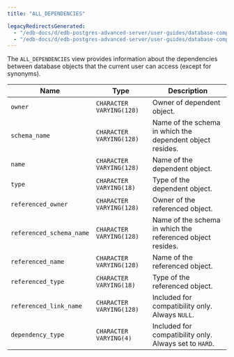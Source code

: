 ```yaml
---
title: "ALL_DEPENDENCIES"

legacyRedirectsGenerated:
  - "/edb-docs/d/edb-postgres-advanced-server/user-guides/database-compatibility-for-oracle-developers-catalog-views-guide/13/all_dependencies.html"
  - "/edb-docs/d/edb-postgres-advanced-server/user-guides/database-compatibility-for-oracle-developers-catalog-views-guide/latest/all_dependencies.html"
---
```


<div id="all_dependencies" class="registered_link"></div>

The `ALL_DEPENDENCIES` view provides information about the dependencies between database objects that the current user can access (except for synonyms).

| Name                     | Type                     | Description                                                |
| ------------------------ | ------------------------ | ---------------------------------------------------------- |
| `owner`                  | `CHARACTER VARYING(128)` | Owner of dependent object.                                 |
| `schema_name`            | `CHARACTER VARYING(128)` | Name of the schema in which the dependent object resides.  |
| `name`                   | `CHARACTER VARYING(128)` | Name of the dependent object.                              |
| `type`                   | `CHARACTER VARYING(18)`  | Type of the dependent object.                              |
| `referenced_owner`       | `CHARACTER VARYING(128)` | Owner of the referenced object.                            |
| `referenced_schema_name` | `CHARACTER VARYING(128)` | Name of the schema in which the referenced object resides. |
| `referenced_name`        | `CHARACTER VARYING(128)` | Name of the referenced object.                             |
| `referenced_type`        | `CHARACTER VARYING(18)`  | Type of the referenced object.                             |
| `referenced_link_name`   | `CHARACTER VARYING(128)` | Included for compatibility only. Always `NULL`.            |
| `dependency_type`        | `CHARACTER VARYING(4)`   | Included for compatibility only. Always set to `HARD`.     |
